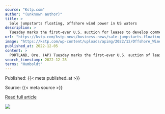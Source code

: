 ```yaml
---
source: "Kstp.com"
author: "(unknown author)"
title: >
  Sale jumpstarts floating, offshore wind power in US waters
description: >
  Tuesday marks the first-ever U.S. auction for leases to develop commercial-scale floating wind farms in the deep waters off the West Coast. The live, online auction for the five leases — three off California’s central coast and two off its northern coast — ha…
url: "https://kstp.com/kstp-news/business-news/sale-jumpstarts-floating-offshore-wind-power-in-us-waters/"
image: "https://kstp.com/wp-content/uploads/apimg/2022/12/Offshore_Wind_Auction_38984.jpg"
published_at: 2022-12-05
content: >
  PORTLAND, Ore. (AP) Tuesday marks the first-ever U.S. auction of leases to develop commercial-scale floating wind farms, in the deep waters off the West Coast.  The live, online auction for the five … [+7438 chars]
search_timestamp: 2022-12-28
terms: "Humboldt"
---
```



Published: {{< meta published_at >}}


Source: {{< meta source >}}


[Read full article]({{< meta url >}})



![](`r rmarkdown::metadata$image[1]`)

